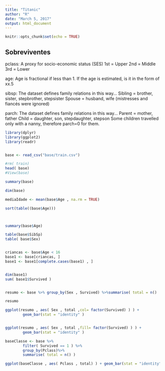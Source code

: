 ```yaml
---
title: "Titanic"
author: "R"
date: "March 5, 2017"
output: html_document 
---
```


```r
knitr::opts_chunk$set(echo = TRUE)
```

## Sobreviventes

pclass: A proxy for socio-economic status (SES)
1st = Upper
2nd = Middle
3rd = Lower

age: Age is fractional if less than 1. If the age is estimated, is it in the form of xx.5

sibsp: The dataset defines family relations in this way...
Sibling = brother, sister, stepbrother, stepsister
Spouse = husband, wife (mistresses and fiancés were ignored)

parch: The dataset defines family relations in this way...
Parent = mother, father
Child = daughter, son, stepdaughter, stepson
Some children travelled only with a nanny, therefore parch=0 for them.

```r

library(dplyr)
library(ggplot2)
library(readr)


base <- read_csv("base/train.csv")

#rm( train)
head( base)
#View(base)

summary(base)

```


```r
dim(base)

mediaIdade <- mean(base$Age , na.rm = TRUE)

sort(table((base$Age)))



summary(base$Age)

table(base$SibSp)
table( base$Sex)


criancas <- base$Age < 16
base1 <- base[criancas, ]
base1 <- base1[complete.cases(base1) , ]


dim(base1)
sum( base1$Survived )



```

```r

resumo <- base %>% group_by(Sex , Survived) %>%summarise( total = n()    )

resumo

ggplot(resumo , aes( Sex , total ,col= factor(Survived) ) ) +
        geom_bar(stat = "identity" )


ggplot(resumo , aes( Sex , total ,fill= factor(Survived) ) ) +
        geom_bar(stat = "identity" )

```



```r
baseClasse <- base %>% 
        filter( Survived == 1 ) %>%
        group_by(Pclass)%>%
        summarise( total = n() )

ggplot(baseClasse , aes( Pclass , total) ) + geom_bar(stat = "identity")
```


